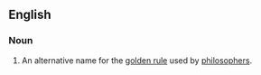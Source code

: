 ==English==
{{wikipedia}}

===Noun===
{{en-noun|head=[[ethic]] [[of]] [[reciprocity]]|ethics of reciprocity}}

# {{label|en|ethics}} An alternative name for the [[golden rule]] used by [[philosophers]].